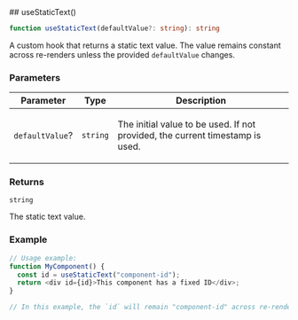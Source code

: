 
[//]: # (Do not edit directly)
[//]: # (Generated by the Cocokits TypeDoc custom theme)



<Meta title='Utils/Use Static Text'/>
<MdxPage breadcrumb='Utils' title='Use Static Text' tocItems={tocItems} hideThemeSwitcher={true}>
<div>
</div><div id="selection_usestatictext">
## useStaticText()

```ts
function useStaticText(defaultValue?: string): string
```

A custom hook that returns a static text value. The value remains constant across re-renders
unless the provided `defaultValue` changes.

### Parameters

<div class="arg-type-table-wrapper">
<table class="arg-type-table arg-type-table--full-width">
<thead>
<tr>
<th>Parameter</th>
<th>Type</th>
<th class="description-column">Description</th>
</tr>
</thead>
<tbody>
<tr>
<td>

`defaultValue`?

</td>
<td>

`string`

</td>
<td>

The initial value to be used. If not provided, the current timestamp is used.

</td>
</tr>
</tbody>
</table>
</div>

### Returns

`string`

The static text value.

### Example

```ts
// Usage example:
function MyComponent() {
  const id = useStaticText("component-id");
  return <div id={id}>This component has a fixed ID</div>;
}

// In this example, the `id` will remain "component-id" across re-renders unless the `defaultValue` changes.
```

</div>
</MdxPage>
